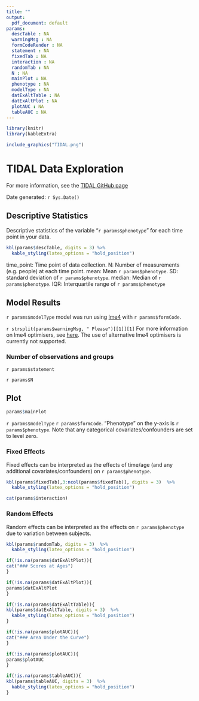```yaml
---
title: ""
output:
  pdf_document: default
params:
  descTable : NA
  warningMsg : NA
  formCodeRender : NA
  statement : NA
  fixedTab : NA
  interaction : NA
  randomTab : NA
  N : NA
  mainPlot : NA
  phenotype : NA
  modelType : NA
  datExAltTable : NA
  datExAltPlot : NA
  plotAUC : NA
  tableAUC : NA
---
```


```r
library(knitr)
library(kableExtra)

include_graphics("TIDAL.png")
```

# TIDAL Data Exploration

For more information, see the [TIDAL GitHub page](https://github.com/AmeliaES/TIDAL)

Date generated: `r Sys.Date()`

## Descriptive Statistics

Descriptive statistics of the variable "`r params$phenotype`" for each time point in your data.

```r

kbl(params$descTable, digits = 3) %>%
  kable_styling(latex_options = "hold_position")

```

time_point: Time point of data collection. N: Number of measurements (e.g. people) at each time point. mean: Mean `r params$phenotype`. SD: standard deviation of `r params$phenotype`. median: Median of `r params$phenotype`. IQR: Interquartile range of `r params$phenotype`

## Model Results

`r params$modelType` model was run using [lme4](https://cran.r-project.org/web/packages/lme4/index.html) with `r params$formCode`.

`r strsplit(params$warningMsg, " Please")[[1]][1]` For more information on lme4 optimisers, see [here](https://cran.r-project.org/web/packages/lme4/vignettes/lmerperf.html). The use of alternative lme4 optimisers is currently not supported.

### Number of observations and groups

`r params$statement`

`r params$N`

## Plot

```r
params$mainPlot
```

`r params$modelType` `r params$formCode`. "Phenotype" on the y-axis is `r params$phenotype`. Note that any categorical covariates/confounders are set to level zero.

### Fixed Effects

Fixed effects can be interpreted as the effects of time/age (and any additional covariates/confounders) on `r params$phenotype`.

```r
kbl(params$fixedTab[,3:ncol(params$fixedTab)], digits = 3)  %>%
  kable_styling(latex_options = "hold_position")
```

``` r
cat(params$interaction)
```

### Random Effects

Random effects can be interpreted as the effects on `r params$phenotype` due to variation between subjects.

```r
kbl(params$randomTab, digits = 3)  %>%
  kable_styling(latex_options = "hold_position")
```



```r
if(!is.na(params$datExAltPlot)){
cat("### Scores at Ages")
}
```

```r
if(!is.na(params$datExAltPlot)){
params$datExAltPlot
}
```


```r
if(!is.na(params$datExAltTable)){
kbl(params$datExAltTable, digits = 3)  %>%
  kable_styling(latex_options = "hold_position")
}
```


``` r
if(!is.na(params$plotAUC)){
cat("### Area Under the Curve")
}
```

```r
if(!is.na(params$plotAUC)){
params$plotAUC
}
```


```r
if(!is.na(params$tableAUC)){
kbl(params$tableAUC, digits = 3)  %>%
  kable_styling(latex_options = "hold_position")
}
```

